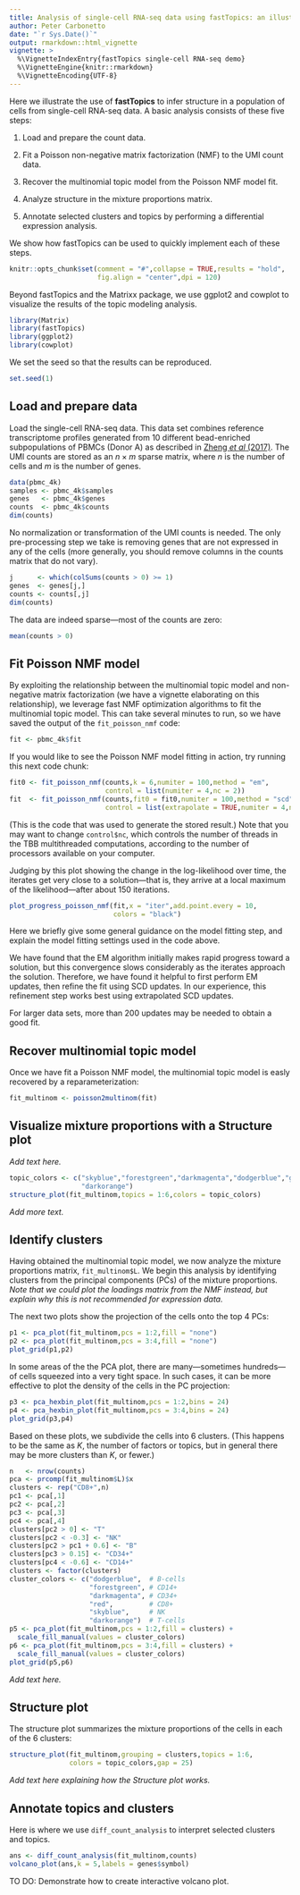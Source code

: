 ```yaml
---
title: Analysis of single-cell RNA-seq data using fastTopics: an illustration
author: Peter Carbonetto
date: "`r Sys.Date()`"
output: rmarkdown::html_vignette
vignette: >
  %\VignetteIndexEntry{fastTopics single-cell RNA-seq demo}
  %\VignetteEngine{knitr::rmarkdown}
  %\VignetteEncoding{UTF-8}
---
```


Here we illustrate the use of **fastTopics** to infer structure in a
population of cells from single-cell RNA-seq data. A basic analysis
consists of these five steps:

1. Load and prepare the count data.

2. Fit a Poisson non-negative matrix factorization (NMF) to the UMI
   count data.

3. Recover the multinomial topic model from the Poisson NMF model fit.

4. Analyze structure in the mixture proportions matrix.

5. Annotate selected clusters and topics by performing a differential
   expression analysis.

We show how fastTopics can be used to quickly implement each of these
steps.

```r
knitr::opts_chunk$set(comment = "#",collapse = TRUE,results = "hold",
                      fig.align = "center",dpi = 120)
```

Beyond fastTopics and the Matrixx package, we use ggplot2 and cowplot
to visualize the results of the topic modeling analysis.

```r
library(Matrix)
library(fastTopics)
library(ggplot2)
library(cowplot)
```

We set the seed so that the results can be reproduced.

```r
set.seed(1)
```

Load and prepare data
---------------------

Load the single-cell RNA-seq data. This data set combines reference
transcriptome profiles generated from 10 different bead-enriched
subpopulations of PBMCs (Donor A) as described in
[Zheng *et al* (2017)][zheng-2017]. The UMI counts are stored as an $n
\times m$ sparse matrix, where $n$ is the number of cells and $m$ is
the number of genes.

```r
data(pbmc_4k)
samples <- pbmc_4k$samples
genes   <- pbmc_4k$genes
counts  <- pbmc_4k$counts
dim(counts)
```

No normalization or transformation of the UMI counts is needed. The
only pre-processing step we take is removing genes that are not
expressed in any of the cells (more generally, you should remove
columns in the counts matrix that do not vary).

```r
j      <- which(colSums(counts > 0) >= 1)
genes  <- genes[j,]
counts <- counts[,j]
dim(counts)
```

The data are indeed sparse---most of the counts are zero:

```r
mean(counts > 0)
```

Fit Poisson NMF model
---------------------

By exploiting the relationship between the multinomial topic model and
non-negative matrix factorization (we have a vignette elaborating on
this relationship), we leverage fast NMF optimization algorithms to
fit the multinomial topic model. This can take several minutes to run,
so we have saved the output of the `fit_poisson_nmf` code:

```r
fit <- pbmc_4k$fit
```

If you would like to see the Poisson NMF model fitting in action, try
running this next code chunk:

```r
fit0 <- fit_poisson_nmf(counts,k = 6,numiter = 100,method = "em",
                        control = list(numiter = 4,nc = 2))
fit  <- fit_poisson_nmf(counts,fit0 = fit0,numiter = 100,method = "scd",
                        control = list(extrapolate = TRUE,numiter = 4,nc = 2))
```

(This is the code that was used to generate the stored result.) Note
that you may want to change `control$nc`, which controls the number of
threads in the TBB multithreaded computations, according to the number
of processors available on your computer.

Judging by this plot showing the change in the log-likelihood over
time, the iterates get very close to a solution---that is, they arrive
at a local maximum of the likelihood---after about 150 iterations.

```r
plot_progress_poisson_nmf(fit,x = "iter",add.point.every = 10,
                          colors = "black")
```

Here we briefly give some general guidance on the model fitting step,
and explain the model fitting settings used in the code above.

We have found that the EM algorithm initially makes rapid progress
toward a solution, but this convergence slows considerably as the
iterates approach the solution. Therefore, we have found it helpful to
first perform EM updates, then refine the fit using SCD updates. In
our experience, this refinement step works best using extrapolated SCD
updates.

For larger data sets, more than 200 updates may be needed to obtain a
good fit.

Recover multinomial topic model
-------------------------------

Once we have fit a Poisson NMF model, the multinomial topic model is
easly recovered by a reparameterization:

```r
fit_multinom <- poisson2multinom(fit)
```

Visualize mixture proportions with a Structure plot
---------------------------------------------------

*Add text here.*

```r
topic_colors <- c("skyblue","forestgreen","darkmagenta","dodgerblue","gold",
                  "darkorange")
structure_plot(fit_multinom,topics = 1:6,colors = topic_colors)
```

*Add more text.*

Identify clusters
-----------------

Having obtained the multinomial topic model, we now analyze the
mixture proportions matrix, `fit_multinom$L`. We begin this analysis
by identifying clusters from the principal components (PCs) of the
mixture proportions. *Note that we could plot the loadings matrix from
the NMF instead, but explain why this is not recommended for
expression data.*

The next two plots show the projection of the cells onto the top 4 PCs:

```r
p1 <- pca_plot(fit_multinom,pcs = 1:2,fill = "none")
p2 <- pca_plot(fit_multinom,pcs = 3:4,fill = "none")
plot_grid(p1,p2)
```

In some areas of the the PCA plot, there are many---sometimes
hundreds---of cells squeezed into a very tight space. In such cases,
it can be more effective to plot the density of the cells in the PC
projection:

```r
p3 <- pca_hexbin_plot(fit_multinom,pcs = 1:2,bins = 24)
p4 <- pca_hexbin_plot(fit_multinom,pcs = 3:4,bins = 24)
plot_grid(p3,p4)
```

Based on these plots, we subdivide the cells into 6 clusters. (This
happens to be the same as $K$, the number of factors or topics, but in
general there may be more clusters than $K$, or fewer.)

```r
n   <- nrow(counts)
pca <- prcomp(fit_multinom$L)$x
clusters <- rep("CD8+",n)
pc1 <- pca[,1]
pc2 <- pca[,2]
pc3 <- pca[,3]
pc4 <- pca[,4]
clusters[pc2 > 0] <- "T"
clusters[pc2 < -0.3] <- "NK"
clusters[pc2 > pc1 + 0.6] <- "B"
clusters[pc3 > 0.15] <- "CD34+"
clusters[pc4 < -0.6] <- "CD14+"
clusters <- factor(clusters)
cluster_colors <- c("dodgerblue",  # B-cells
                    "forestgreen", # CD14+
                    "darkmagenta", # CD34+ 
                    "red",         # CD8+
                    "skyblue",     # NK
                    "darkorange")  # T-cells
p5 <- pca_plot(fit_multinom,pcs = 1:2,fill = clusters) +
  scale_fill_manual(values = cluster_colors)
p6 <- pca_plot(fit_multinom,pcs = 3:4,fill = clusters) +
  scale_fill_manual(values = cluster_colors)
plot_grid(p5,p6)
```

*Add text here.*

Structure plot
--------------

The structure plot summarizes the mixture proportions of the cells in
each of the 6 clusters:

```r
structure_plot(fit_multinom,grouping = clusters,topics = 1:6,
               colors = topic_colors,gap = 25)
```

*Add text here explaining how the Structure plot works.*

Annotate topics and clusters
----------------------------

Here is where we use `diff_count_analysis` to interpret selected
clusters and topics.

```r
ans <- diff_count_analysis(fit_multinom,counts)
volcano_plot(ans,k = 5,labels = genes$symbol)
```

TO DO: Demonstrate how to create interactive volcano plot.

[zheng-2017]: https://doi.org/10.1038/ncomms14049
